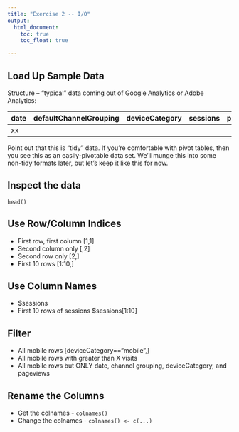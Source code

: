 ```yaml
---
title: "Exercise 2 -- I/O"
output:
  html_document:
    toc: true
    toc_float: true

---
```


## Load Up Sample Data

Structure -- "typical" data coming out of Google Analytics or Adobe Analytics:

date   |    defaultChannelGrouping     |   deviceCategory  | sessions  | pageviews | entrances | bounces
-------|-------------------------------|-------------------|-----------|-----------|-----------|---------
xx     |                               |                   |           |           |           |

Point out that this is "tidy" data. If you're comfortable with pivot tables, then you see this as an easily-pivotable data set. We'll munge this into some non-tidy formats later, but let's keep it like this for now.

## Inspect the data

`head()`

## Use Row/Column Indices
* First row, first column [1,1]
* Second column only [,2]
* Second row only [2,]
* First 10 rows [1:10,]

## Use Column Names

* $sessions
* First 10 rows of sessions $sessions[1:10]

## Filter
* All mobile rows [deviceCategory=="mobile",]
* All mobile rows with greater than X visits
* All mobile rows but ONLY date, channel grouping, deviceCategory, and pageviews

## Rename the Columns
* Get the colnames - `colnames()`
* Change the colnames - `colnames() <- c(...)`
